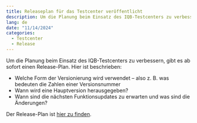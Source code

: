 ```yaml
---
title: Releaseplan für das Testcenter veröffentlicht
description: Um die Planung beim Einsatz des IQB-Testcenters zu verbessern, gibt es ab sofort einen Release-Plan.
lang: de
date: "11/14/2024"
categories:
  - Testcenter
  - Release
---
```


Um die Planung beim Einsatz des IQB-Testcenters zu verbessern, gibt es ab sofort einen Release-Plan. Hier ist beschrieben:

* Welche Form der Versionierung wird verwendet -- also z. B. was bedeuten die Zahlen einer Versionsnummer
* Wann wird eine Hauptversion herausgegeben?
* Wann sind die nächsten Funktionsupdates zu erwarten und was sind die Änderungen?

Der Release-Plan ist [hier zu finden](../../Testcenter/install/releases.qmd).
